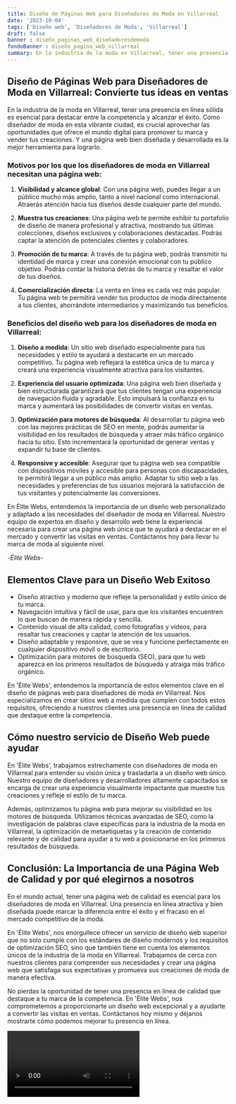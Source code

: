 ```yaml
---
title: Diseño de Páginas Web para Diseñadores de Moda en Villarreal
date: '2023-10-04'
tags: ['Diseño web', 'Diseñadores de Moda', 'Villarreal']
draft: false
banner : diseño_paginas_web_diseñadoresdemoda
fondoBanner : diseño_pagina_web_villarreal
summary: En la industria de la moda en Villarreal, tener una presencia en línea sólida es esencial para destacar entre la competencia y alcanzar el éxito. Como diseñador de moda en esta vibrante ciudad, es crucial aprovechar las oportunidades que ofrece el mundo digital para promover tu marca y vender tus creaciones. Y una página web bien diseñada y desarrollada es la mejor herramienta para lograrlo.
---
```


## Diseño de Páginas Web para Diseñadores de Moda en Villarreal: Convierte tus ideas en ventas

En la industria de la moda en Villarreal, tener una presencia en línea sólida es esencial para destacar entre la competencia y alcanzar el éxito. Como diseñador de moda en esta vibrante ciudad, es crucial aprovechar las oportunidades que ofrece el mundo digital para promover tu marca y vender tus creaciones. Y una página web bien diseñada y desarrollada es la mejor herramienta para lograrlo.

### Motivos por los que los diseñadores de moda en Villarreal necesitan una página web:

1. **Visibilidad y alcance global**: Con una página web, puedes llegar a un público mucho más amplio, tanto a nivel nacional como internacional. Atraerás atención hacia tus diseños desde cualquier parte del mundo.

2. **Muestra tus creaciones**: Una página web te permite exhibir tu portafolio de diseño de manera profesional y atractiva, mostrando tus últimas colecciones, diseños exclusivos y colaboraciones destacadas. Podrás captar la atención de potenciales clientes y colaboradores.

3. **Promoción de tu marca**: A través de tu página web, podrás transmitir tu identidad de marca y crear una conexión emocional con tu público objetivo. Podrás contar la historia detrás de tu marca y resaltar el valor de tus diseños.

4. **Comercialización directa**: La venta en línea es cada vez más popular. Tu página web te permitirá vender tus productos de moda directamente a tus clientes, ahorrándote intermediarios y maximizando tus beneficios.

### Beneficios del diseño web para los diseñadores de moda en Villarreal:

1. **Diseño a medida**: Un sitio web diseñado especialmente para tus necesidades y estilo te ayudará a destacarte en un mercado competitivo. Tu página web reflejará la estética única de tu marca y creará una experiencia visualmente atractiva para los visitantes.

2. **Experiencia del usuario optimizada**: Una página web bien diseñada y bien estructurada garantizará que tus clientes tengan una experiencia de navegación fluida y agradable. Esto impulsará la confianza en tu marca y aumentará las posibilidades de convertir visitas en ventas.

3. **Optimización para motores de búsqueda**: Al desarrollar tu página web con las mejores prácticas de SEO en mente, podrás aumentar la visibilidad en los resultados de búsqueda y atraer más tráfico orgánico hacia tu sitio. Esto incrementará la oportunidad de generar ventas y expandir tu base de clientes.

4. **Responsive y accesible**: Asegurar que tu página web sea compatible con dispositivos móviles y accesible para personas con discapacidades, te permitirá llegar a un público más amplio. Adaptar tu sitio web a las necesidades y preferencias de tus usuarios mejorará la satisfacción de tus visitantes y potencialmente las conversiones.

En Élite Webs, entendemos la importancia de un diseño web personalizado y adaptado a las necesidades del diseñador de moda en Villarreal. Nuestro equipo de expertos en diseño y desarrollo web tiene la experiencia necesaria para crear una página web única que te ayudará a destacar en el mercado y convertir las visitas en ventas. Contáctanos hoy para llevar tu marca de moda al siguiente nivel.

-*Élite Webs*-

<GifSeo />

<Cta />

## Elementos Clave para un Diseño Web Exitoso

- Diseño atractivo y moderno que refleje la personalidad y estilo único de tu marca.
- Navegación intuitiva y fácil de usar, para que los visitantes encuentren lo que buscan de manera rápida y sencilla.
- Contenido visual de alta calidad, como fotografías y vídeos, para resaltar tus creaciones y captar la atención de los usuarios.
- Diseño adaptable y responsive, que se vea y funcione perfectamente en cualquier dispositivo móvil o de escritorio.
- Optimización para motores de búsqueda (SEO), para que tu web aparezca en los primeros resultados de búsqueda y atraiga más tráfico orgánico.

En 'Élite Webs', entendemos la importancia de estos elementos clave en el diseño de páginas web para diseñadores de moda en Villarreal. Nos especializamos en crear sitios web a medida que cumplen con todos estos requisitos, ofreciendo a nuestros clientes una presencia en línea de calidad que destaque entre la competencia.

## Cómo nuestro servicio de Diseño Web puede ayudar

En 'Élite Webs', trabajamos estrechamente con diseñadores de moda en Villarreal para entender su visión única y trasladarla a un diseño web único. Nuestro equipo de diseñadores y desarrolladores altamente capacitados se encarga de crear una experiencia visualmente impactante que muestre tus creaciones y refleje el estilo de tu marca.

Además, optimizamos tu página web para mejorar su visibilidad en los motores de búsqueda. Utilizamos técnicas avanzadas de SEO, como la investigación de palabras clave específicas para la industria de la moda en Villarreal, la optimización de metaetiquetas y la creación de contenido relevante y de calidad para ayudar a tu web a posicionarse en los primeros resultados de búsqueda.

## Conclusión: La Importancia de una Página Web de Calidad y por qué elegirnos a nosotros

En el mundo actual, tener una página web de calidad es esencial para los diseñadores de moda en Villarreal. Una presencia en línea atractiva y bien diseñada puede marcar la diferencia entre el éxito y el fracaso en el mercado competitivo de la moda.

En 'Élite Webs', nos enorgullece ofrecer un servicio de diseño web superior que no solo cumple con los estándares de diseño modernos y los requisitos de optimización SEO, sino que también tiene en cuenta los elementos únicos de la industria de la moda en Villarreal. Trabajamos de cerca con nuestros clientes para comprender sus necesidades y crear una página web que satisfaga sus expectativas y promueva sus creaciones de moda de manera efectiva.

No pierdas la oportunidad de tener una presencia en línea de calidad que destaque a tu marca de la competencia. En 'Élite Webs', nos comprometemos a proporcionarte un diseño web excepcional y a ayudarte a convertir las visitas en ventas. Contáctanos hoy mismo y déjanos mostrarte cómo podemos mejorar tu presencia en línea.

<Video />

<CtaBot job='Diseñadores de Moda' city='Villarreal'/>

<Gmaps query='Villarreal+españa+maps' />